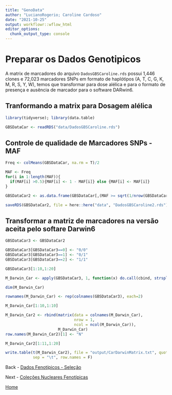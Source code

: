 ```yaml
---
title: "GenoData"
author: "LucianoRogerio; Caroline Cardoso"
date: "2021-10-25"
output: workflowr::wflow_html
editor_options:
  chunk_output_type: console
---
```


# Preparar os Dados Genotipicos

A matrix de marcadores do arquivo `DadosGBSCaroline.rds` possui 1,446 clones e 72,023 marcadores SNPs em formato de haplótipos (A, T, C, G, K, M, R, S, Y, W), temos que transformar para dose alélica e para o formato de presença e ausência de marcador para o software DARwin6.

## Tranformando a matrix para Dosagem alélica

```r

library(tidyverse); library(data.table)

GBSDataCar <- readRDS("data/DadosGBSCaroline.rds")
```

## Controle de qualidade de Marcadores SNPs - MAF

```r
Freq <- colMeans(GBSDataCar, na.rm = T)/2

MAF <- Freq
for(i in 1:length(MAF)){
  if(MAF[i] >0.5){MAF[i] <- 1 - MAF[i]} else {MAF[i] <- MAF[i]}
}

GBSDataCar2 <- as.data.frame(GBSDataCar[,(MAF >= sqrt(1/nrow(GBSDataCar)))])

saveRDS(GBSDataCar2, file = here::here("data", "DadosGBSCaroline2.rds"))
```

## Transformar a matriz de marcadores na versão aceita pelo softare Darwin6
```r
GBSDataCar3 <- GBSDataCar2

GBSDataCar3[GBSDataCar3==0] <- "0/0"
GBSDataCar3[GBSDataCar3==1] <- "0/1"
GBSDataCar3[GBSDataCar3==2] <- "1/1"

GBSDataCar3[1:10,1:20]

M_Darwin_Car <- apply(GBSDataCar3, 1, function(x) do.call(cbind, strsplit(x, split = "/")))

dim(M_Darwin_Car)

rownames(M_Darwin_Car) <- rep(colnames(GBSDataCar3), each=2)

M_Darwin_Car[1:10,1:10]

M_Darwin_Car2 <- rbind(matrix(data = colnames(M_Darwin_Car),
                              nrow = 1,
                              ncol = ncol(M_Darwin_Car)),
                       M_Darwin_Car)
row.names(M_Darwin_Car2)[1] <- "N"

M_Darwin_Car2[1:11,1:20]

write.table(t(M_Darwin_Car2), file = "output/CarDarwinMatrix.txt", quote = F,
            sep = "\t", row.names = F)
```

Back - [Dados Fenotípicos - Seleção](PhenoData.html)

Next - [Coleções Nucleares Fenotípicas](CCPheno.html)

[Home](index.html)
